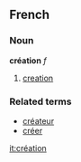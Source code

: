 ==French==
===Noun===
'''création''' ''f''

# [[creation]]

===Related terms===
*[[créateur]]
*[[créer]]

[[it:création]]